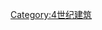 {{commonscat|4th-century bridges}}
{{BridgesCompletedCenturyCat|4|0300}}

[[Category:4世纪建筑|Category:4世纪建筑]]